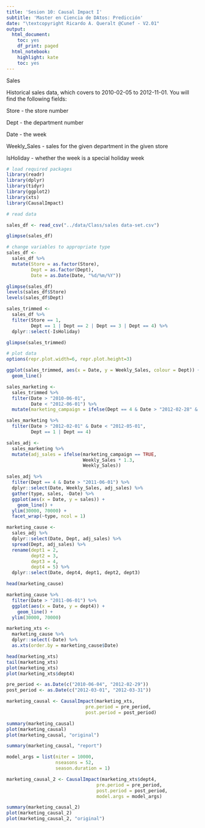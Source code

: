 ```yaml
---
title: 'Sesion 10: Causal Impact I'
subtitle: 'Master en Ciencia de DAtos: Predicción'
date: "\textcopyright Ricardo A. Queralt @Cunef - V2.01"
output:
  html_document:
    toc: yes
    df_print: paged
  html_notebook:
    highlight: kate
    toc: yes
---
```



Sales

Historical sales data, which covers to 2010-02-05 to 2012-11-01. You will find the following fields:

Store - the store number

Dept - the department number

Date - the week

Weekly_Sales -  sales for the given department in the given store

IsHoliday - whether the week is a special holiday week







```r
# load required packages
library(readr)
library(dplyr)
library(tidyr)
library(ggplot2)
library(xts)
library(CausalImpact)
```


```r
# read data

sales_df <- read_csv("../data/Class/sales data-set.csv")

```


```r
glimpse(sales_df)
```

```r
# change variables to appropriate type
sales_df <-
  sales_df %>%
  mutate(Store = as.factor(Store),
         Dept = as.factor(Dept),
         Date = as.Date(Date, "%d/%m/%Y"))

glimpse(sales_df)
levels(sales_df$Store)
levels(sales_df$Dept)
```



```r

sales_trimmed <-
  sales_df %>%
  filter(Store == 1,
         Dept == 1 | Dept == 2 | Dept == 3 | Dept == 4) %>%
  dplyr::select(-IsHoliday)

glimpse(sales_trimmed)
```



```r
# plot data
options(repr.plot.width=6, repr.plot.height=3)

ggplot(sales_trimmed, aes(x = Date, y = Weekly_Sales, colour = Dept)) +
  geom_line()
```



```r
sales_marketing <-
  sales_trimmed %>%
  filter(Date > "2010-06-01",
         Date < "2012-06-01") %>%
  mutate(marketing_campaign = ifelse(Dept == 4 & Date > "2012-02-28" & Date < "2012-04-01", TRUE, FALSE))
```


```r
sales_marketing %>%
  filter(Date > "2012-02-01" & Date < "2012-05-01",
         Dept == 1 | Dept == 4)
```




```r
sales_adj <-
  sales_marketing %>%
  mutate(adj_sales = ifelse(marketing_campaign == TRUE, 
                            Weekly_Sales * 1.3, 
                            Weekly_Sales))
```


```r
sales_adj %>%
  filter(Dept == 4 & Date > "2011-06-01") %>%
  dplyr::select(Date, Weekly_Sales, adj_sales) %>%
  gather(type, sales, -Date) %>%
  ggplot(aes(x = Date, y = sales)) +
    geom_line() +
  ylim(30000, 70000) +
  facet_wrap(~type, ncol = 1)
```



```r
marketing_cause <-
  sales_adj %>%
  dplyr::select(Date, Dept, adj_sales) %>%
  spread(Dept, adj_sales) %>%
  rename(dept1 = 2, 
         dept2 = 3,
         dept3 = 4,
         dept4 = 5) %>%
  dplyr::select(Date, dept4, dept1, dept2, dept3)

head(marketing_cause)
```

```r
marketing_cause %>%
  filter(Date > "2011-06-01") %>%
  ggplot(aes(x = Date, y = dept4)) +
    geom_line() +
  ylim(30000, 70000)
```



```r
marketing_xts <-
  marketing_cause %>%
  dplyr::select(-Date) %>%
  as.xts(order.by = marketing_cause$Date)

head(marketing_xts)
tail(marketing_xts)
plot(marketing_xts)
plot(marketing_xts$dept4)
```


```r
pre_period <- as.Date(c("2010-06-04", "2012-02-29"))
post_period <- as.Date(c("2012-03-01", "2012-03-31"))
```



```r
marketing_causal <- CausalImpact(marketing_xts, 
                             pre.period = pre_period, 
                             post.period = post_period)
```


```r
summary(marketing_causal)
plot(marketing_causal)
plot(marketing_causal, "original")
```


```r
summary(marketing_causal, "report")
```




```r
model_args = list(niter = 10000,
                  nseasons = 52,
                  season.duration = 1)
```



```r
marketing_causal_2 <- CausalImpact(marketing_xts$dept4, 
                                 pre.period = pre_period, 
                                 post.period = post_period,
                                 model.args = model_args)
```


```r
summary(marketing_causal_2)
plot(marketing_causal_2)
plot(marketing_causal_2, "original")
```

